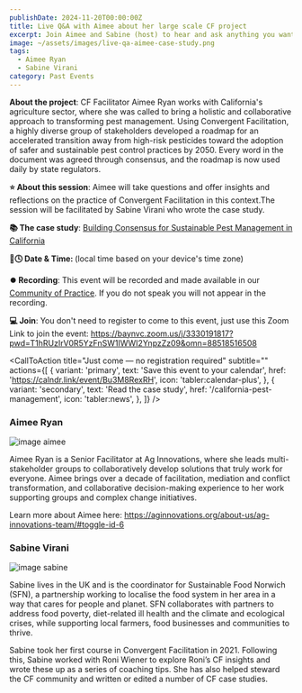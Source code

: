 ```yaml
---
publishDate: 2024-11-20T00:00:00Z
title: Live Q&A with Aimee about her large scale CF project
excerpt: Join Aimee and Sabine (host) to hear and ask anything you want about how Aimee applied Convergent Facilitation to work with diverse stakeholders to transform pest management in California.
image: ~/assets/images/live-qa-aimee-case-study.png
tags:
  - Aimee Ryan
  - Sabine Virani
category: Past Events
---
```


**About the project**: CF Facilitator Aimee Ryan works with California's agriculture sector, where she was called to bring a holistic and collaborative approach to transforming pest management. Using Convergent Facilitation, a highly diverse group of stakeholders developed a roadmap for an accelerated transition away from high-risk pesticides toward the adoption of safer and sustainable pest control practices by 2050. Every word in the document was agreed through consensus, and the roadmap is now used daily by state regulators. 

**⭐ About this session**: Aimee will take questions and offer insights and reflections on the practice of Convergent Facilitation in this context.The session will be facilitated by Sabine Virani who wrote the case study.

**📚 The case study**: [Building Consensus for Sustainable Pest Management in California](/california-pest-management)

**📌🕓 Date & Time: <LocalTimeFromUTC client:load  startUtcTime="2024-11-20T16:00:00Z" endUtcTime="2024-11-20T17:30:00Z"/>** (local time based on your device's time zone)

**⏺️ Recording**: This event will be recorded and made available in our [Community of Practice](https://community.convergentfacilitation.org). If you do not speak you will not appear in the recording. 

**💻 Join**: You don't need to register to come to this event, just use this Zoom Link to join the event: https://baynvc.zoom.us/j/3330191817?pwd=T1hRUzIrV0R5YzFnSW1IWWI2YnpzZz09&omn=88518516508



<CallToAction
    title="Just come — no registration required"
    subtitle=""
    actions={[
      {
        variant: 'primary',
        text: 'Save this event to your calendar',
        href: 'https://calndr.link/event/Bu3M8RexRH',
        icon: 'tabler:calendar-plus',
      },
      {
        variant: 'secondary',
        text: 'Read the case study',
        href: '/california-pest-management',
        icon: 'tabler:news',
      },
    ]}
  />
  

### Aimee Ryan
![image aimee](~/assets/images/aimee-outside-small.jpg)

Aimee Ryan is a Senior Facilitator at Ag Innovations, where she leads multi-stakeholder groups to collaboratively develop solutions that truly work for everyone. Aimee brings over a decade of facilitation, mediation and conflict transformation, and collaborative decision-making experience to her work supporting groups and complex change initiatives.

Learn more about Aimee here: https://aginnovations.org/about-us/ag-innovations-team/#toggle-id-6


### Sabine Virani

![image sabine](~/assets/images/sabine.png)

Sabine lives in the UK and is the coordinator for Sustainable Food Norwich (SFN), a partnership working to localise the food system in her area in a way that cares for people and planet. SFN collaborates with partners to address food poverty, diet-related ill health and the climate and ecological crises, while supporting local farmers, food businesses and communities to thrive.

Sabine took her first course in Convergent Facilitation in 2021. Following this, Sabine worked with Roni Wiener to explore Roni’s CF insights and wrote these up as a series of coaching tips. She has also helped steward the CF community and written or edited a number of CF case studies.
